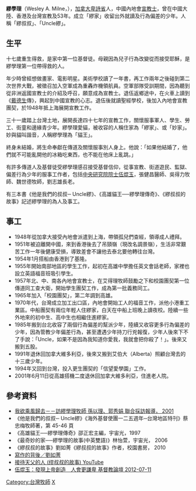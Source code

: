 {{autobiography|time=2013-07-09T18:18:00+00:00}}
{{nofootnotes|time=2019-06-13}}
{{Infobox  Person
| name   = 繆學理
| image     = 
| image_size     = 
| caption  = 
| nationality={{CAN}}
| birth_date  = 1923年8月7日
| birth_place =  {{CAN}} [[卑詩省|卑詩省]]
| death_date  = {{dda|2016|7|8|1923|8|7}}
| death_place = 
| occupation = [[傳教士|傳教士]]
| religion      = [[基督教|基督教]]
| office = 
| term_start = 
| term_end = 
| spouse =  
| children = 
}}

'''繆學理'''（Wesley A. Milne，{{bd|1923年|8月7日|2016年|7月8日}}），[[加拿大|加拿大]][[卑詩省|卑詩省]]人，中國內地會[[宣教士|宣教士]]，曾在中國大陸、香港及台灣宣教及53年。成立「繆家」收留出外就讀及行為偏差的少年。人稱「繆叔叔」、「Uncle繆」。

==生平==
十七歲重生得救，是家中第一位基督徒。母親因為兒子行為改變從而接受耶穌，是繆學理第一位帶得救的人。

年少時曾經想做畫家、電影明星。美術學校讀了一年書，再工作兩年之後碰到第二次世界大戰，被徵召加入空軍成為重轟炸機領航員。空軍部隊受訓期間，因為聽到從非洲返國宣教士的介紹及呼召，願意成為宣教士。退伍返鄉途中，在火車上讀到《[[戴德生|戴德生]]傳》，興起到中國宣教的心志。退伍後就讀聖經學校，後加入內地會宣教團契，於1948年抵上海展開宣教工作。

三十一歲踏上台灣土地，展開長達四十七年的宣教工作，關懷服事軍人、學生、勞工、街童和邊緣青少年。繆學理愛貓，被收容的人稱住家為「繆家」、或「妙家」。妙與貓叫諧音，人稱繆學理為「貓王」。

終身未結婚，將生命奉獻在傳道及關懷服事別人身上。他說：「如果他結婚了，他們就不可能亂開他的冰箱吃東西，也不能在他床上亂跳。」

有許多傳道人及基督徒受繆學理感召接受基督信仰，從事宣教、街道遊民、監獄、偏差行為少年的服事工作者，包括[[中央研究院院士|中央研究院院士]][[伍焜玉|伍焜玉]]，張健昌醫師、吳得力牧師、魏世德牧師，劉志雄長老。

有三本書《他是我們的叔叔─ Uncle繆》、《高雄貓王──繆學理傳奇》、《繆叔叔的故事》記述繆學理的為人及事工。

==事工==
*1948年從加拿大接受內地會派遣到上海，帶領孤兒們查經，領導成人禮拜。
*1951年被迫離開中國，來到香港後去了吊頸嶺（現改名調景嶺），生活非常艱苦工作一年後健康受損，導致差會不讓他去泰北要他轉往台灣。
*1954年1月搭船由香港到了基隆。
*1955年開始南部地區的學生工作，起初在高雄中學擔任英文會話老師，家裡也設立英語福音班吸引學生。
*1957年北、中、南各內地會宣教士，在艾得理牧師鼓勵之下和校園團契第一位傳道同工查大衛，開始學生團契工作，成為第一批義務同工。
*1965年加入「校園團契」，第二年調到高雄。
*1970年代，台灣成立加工出口區，內地會開始工人的福音工作，派他小港重工業區。中船團契有兩位年輕人住繆家，白天在中船上班晚上讀夜校。陸續一些外地來的初中生、高中生也相繼住進繆家。
*1985年搬到台北收容了兩個行為偏差的幫派少年，陸續又收容更多行為偏差的少年，因為管教少年偏差行為，甚至遭遇少年持刀行兇報復，少年人後來下不了手說：「Uncle，如果不是因為我知道你愛我，我就會把你殺了！」。後來又搬到五股。
*1991年退休回加拿大維多利亞，後來又搬到艾伯大（Alberta）照顧台灣去的十三歲少年。
*1994年又回到台灣，投入更生團契的「信望愛學園」工作。
*2001年6月11日從高雄搭機二度退休回加拿大維多利亞，住進老人院。

==參考資料==
*[http://www.campus.org.tw/public/cm/cm08/0108/0108-1.htm 我欲乘風歸去－－訪繆學理牧師 孫以理、郭秀娟 聯合採訪報導， 2001]{{dead link|date=2018年4月 |bot=InternetArchiveBot |fix-attempted=yes }}
*《他是我們的叔叔─ Uncle繆》《海外基督使團一二五週年─台灣地區特刊》蔡忠梅牧師著，第 45-46 頁 
*《高雄貓王──繆學理傳奇》邵正宏主編，宇宙光，1997
*《最奇妙的家──繆學理的故事(中英雙語)》林怡萱，宇宙光， 2006
*《繆叔叔的故事》劉如菁《繆叔叔的故事》作者，校園書房， 2010
*[https://shop.campus.org.tw/ReadingBanquet/10.7-8/a1323.htm 寫作的背後／劉如菁]
*[https://www.youtube.com/watch?v=Jta1q76AOn4 接待天父的人 (缪叔叔的故事) YouTube]
*[http://www.ct.org.tw/news/detail/2012-02141 伍焜玉：發現上帝創造　人會更謙卑 基督教論壇 2012-07-11 ]

[[Category:台灣牧師|Category:台灣牧師]]
[[Category:缪姓|X]]